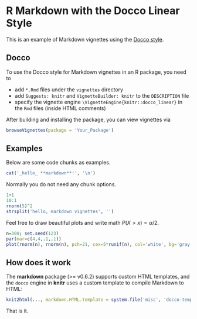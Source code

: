 <!--
%\VignetteEngine{knitr::docco_linear}
%\VignetteIndexEntry{R Markdown with the Docco Linear Style}
-->

# R Markdown with the Docco Linear Style

This is an example of Markdown vignettes using the [Docco style](http://jashkenas.github.io/docco/).

## Docco

To use the Docco style for Markdown vignettes in an R package, you need to

- add `*.Rmd` files under the `vignettes` directory
- add `Suggests: knitr` and `VignetteBuilder: knitr` to the `DESCRIPTION` file
- specify the vignette engine `\VignetteEngine{knitr::docco_linear}` in the `Rmd` files (inside HTML comments)

After building and installing the package, you can view vignettes via

```r
browseVignettes(package = 'Your_Package')
```

## Examples

Below are some code chunks as examples.

```r
cat('_hello_ **markdown**!', '\n')
```

Normally you do not need any chunk options.

```r
1+1
10:1
rnorm(5)^2
strsplit('hello, markdown vignettes', '')
```

Feel free to draw beautiful plots and write math $P(X>x)=\alpha/2$.

```r
n=300; set.seed(123)
par(mar=c(4,4,.1,.1))
plot(rnorm(n), rnorm(n), pch=21, cex=5*runif(n), col='white', bg='gray')
```

## How does it work

The **markdown** package (>= v0.6.2) supports custom HTML templates, and the `docco` engine in **knitr** uses a custom template to compile Markdown to HTML:

```r
knit2html(..., markdown.HTML.template = system.file('misc', 'docco-template.html', package='knitr'))
```

That is it.
